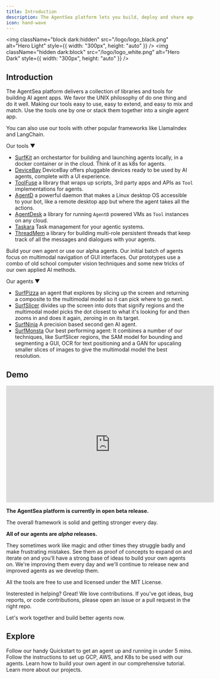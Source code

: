 ```yaml
---
title: Introduction
description: The AgentSea platform lets you build, deploy and share agents with ease.
icon: hand-wave
---
```


<img
  className="block dark:hidden"
  src="/logo/logo_black.png"
  alt="Hero Light"
  style={{ width: "300px", height: "auto" }}
/>
<img
  className="hidden dark:block"
  src="/logo/logo_white.png"
  alt="Hero Dark"
  style={{ width: "300px", height: "auto" }}
/>

## Introduction

The AgentSea platform delivers a collection of libraries and tools for building AI agent apps.
We favor the UNIX philosophy of do one thing and do it well. Making our tools easy to use, easy to extend, and easy to mix and match. Use the tools one by one or stack them together into a single agent app.

You can also use our tools with other popular frameworks like LlamaIndex and LangChain.

Our tools ▼

- [SurfKit](https://github.com/agentsea/surfkit) an orchestartor for building and launching agents locally, in a docker container or in the cloud. Think of it as k8s for agents.
- [DeviceBay](https://github.com/agentsea/devicebay) DeviceBay offers pluggable devices ready to be used by AI agents, complete with a UI experience.
- [ToolFuse](https://github.com/agentsea/toolfuse) a library that wraps up scripts, 3rd party apps and APIs as `Tool` implementations for agents.
- [AgentD](https://github.com/agentsea/agentd) a powerful daemon that makes a Linux desktop OS accessible to your bot, like a remote desktop app but where the agent takes all the actions.
- [AgentDesk](https://github.com/agentsea/agentdesk) a library for running `AgentD` powered VMs as `Tool` instances on any cloud.
- [Taskara](https://github.com/agentsea/taskara) Task management for your agentic systems.
- [ThreadMem](https://github.com/agentsea/threadmem) a library for building multi-role persistent threads that keep track of all the messages and dialogues with your agents.

Build your own agent or use our alpha agents. Our initial batch of agents focus on multimodal navigation of GUI interfaces.
Our prototypes use a combo of old school computer vision techniques and some new tricks of our own applied AI methods.

Our agents ▼

- [SurfPizza](https://github.com/agentsea/surfpizza) an agent that explores by slicing up the screen and returning a composite to the multimodal model so it can pick where to go next.
- [SurfSlicer](https://github.com/agentsea/surfslicer) divides up the screen into dots that signify regions and the multimodal model picks the dot closest to what it's looking for and then zooms in and does it again, zeroing in on its target.
- [SurfNinja](https://github.com/agentsea/surfninja) A precision based second gen AI agent.
- [SurfMonsta](https://github.com/agentsea/surfmonsta) Our best performing agent: It combines a number of our techniques, like SurfSlicer regions, the SAM model for bounding and segmenting a GUI, OCR for text positioning and a GAN for upscaling smaller slices of images to give the multimodal model the best resolution.

## Demo

<iframe
  width="560"
  height="315"
  src="https://www.youtube.com/embed/exoOUUwFRB8?si=edfifw3Ruu4bAEwu"
  title="YouTube video player"
  frameborder="0"
  allow="accelerometer; autoplay; clipboard-write; encrypted-media; gyroscope; picture-in-picture; web-share"
  referrerpolicy="strict-origin-when-cross-origin"
  allowfullscreen
></iframe>

**The AgentSea platform is currently in open beta release.**

The overall framework is solid and getting stronger every day.

**All of our agents are _alpha_ releases.**

They sometimes work like magic and other times they struggle badly and make frustrating mistakes. See them as proof of concepts to expand on and iterate on and you'll have a strong base of ideas to build your own agents on. We're improving them every day and we'll continue to release new and improved agents as we develop them.

All the tools are free to use and licensed under the MIT License.

Insterested in helping? Great! We love contributions. If you've got ideas, bug reports, or code contributions, please open an issue or a pull request in the right repo.

Let's work together and build better agents now.

## Explore

<CardGroup cols={2}>
  <Card title="Quickstart" icon="rocket" href="./quickstart">
    Follow our handy Quickstart to get an agent up and running in under 5 mins.
  </Card>
  <Card
    title="Set up our Cloud"
    icon="sign-posts-wrench"
    href="./configuration/intro"
  >
    Follow the instructions to set up GCP, AWS, and K8s to be used with our
    agents.
  </Card>
  <Card
    title="Build your Agent"
    icon="screwdriver-wrench"
    href="./advanced_tutorial"
  >
    Learn how to build your own agent in our comprehensive tutorial.
  </Card>
  <Card title="Surfkit Documentation" icon="book" href="surfkit/intro">
    Learn more about our projects.
  </Card>
</CardGroup>
